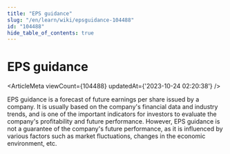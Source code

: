 ```yaml
---
title: "EPS guidance"
slug: "/en/learn/wiki/epsguidance-104488"
id: "104488"
hide_table_of_contents: true
---
```



<Breadcrumbs current="EPS guidance" />

# EPS guidance

<ArticleMeta viewCount={104488} updatedAt={'2023-10-24 02:20:38'} />
<div className='border-solid border-b border-t-0 my-4 border-[var(--ifm-color-gray-300)]' />

EPS guidance is a forecast of future earnings per share issued by a company. It is usually based on the company's financial data and industry trends, and is one of the important indicators for investors to evaluate the company's profitability and future performance. However, EPS guidance is not a guarantee of the company's future performance, as it is influenced by various factors such as market fluctuations, changes in the economic environment, etc.
